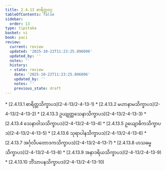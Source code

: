 ```yaml
---
title: 2.4.13 စာရိတ္တဝဂ္ဂ
tableOfContents: false
sidebar:
  order: 13
type: tipitaka
basket: vi
book: paci
review:
  current: review
  updated: '2025-10-22T11:23:25.896096'
  updated_by: ''
  notes: ''
  history:
  - state: review
    date: '2025-10-22T11:23:25.896096'
    updated_by: ''
    notes: ''
    previous_state: draft
---
```



<ReviewStatus review={frontmatter.review} showDetails={true} />

<HypothesisAnnotation frontmatter={frontmatter} />

<DynamicBreadcrumb />



<TableOfContents book="paci" section="2.4.13">
* [2.4.13.1 စာရိတ္တသိက္ခာပဒ](2-4-13/2-4-13-1)
* [2.4.13.2 မဟာနာမသိက္ခာပဒ](2-4-13/2-4-13-2)
* [2.4.13.3 ဥယျုတ္တသေနာသိက္ခာပဒ](2-4-13/2-4-13-3)
* [2.4.13.4 သေနာဝါသသိက္ခာပဒ](2-4-13/2-4-13-4)
* [2.4.13.5 ဥယျောဓိကသိက္ခာပဒ](2-4-13/2-4-13-5)
* [2.4.13.6 သုရာပါနသိက္ခာပဒ](2-4-13/2-4-13-6)
* [2.4.13.7 အင်္ဂုလိပတောဒကသိက္ခာပဒ](2-4-13/2-4-13-7)
* [2.4.13.8 ဟသဓမ္မသိက္ခာပဒ](2-4-13/2-4-13-8)
* [2.4.13.9 အနာဒရိယသိက္ခာပဒ](2-4-13/2-4-13-9)
* [2.4.13.10 ဘိံသာပနသိက္ခာပဒ](2-4-13/2-4-13-10)
</TableOfContents>